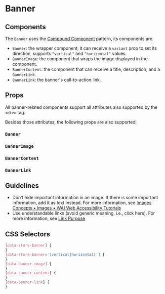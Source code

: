 

# Banner

<Canvas>
  <Story id="molecules-banner--banner" />
</Canvas>

## Components

The `Banner` uses the [Compound Component](https://kentcdodds.com/blog/compound-components-with-react-hooks) pattern, its components are:

- `Banner`: the wrapper component, it can receive a `variant` prop to set its direction, supports `"vertical"` and `"horizontal"` values.
- `BannerImage`: the component that wraps the image displayed in the component.
- `BannerContent`: the component that can receive a title, description, and a `BannerLink`.
- `BannerLink`: the banner's call-to-action link.

## Props

All banner-related components support all attributes also supported by the `<div>` tag.

Besides those attributes, the following props are also supported:

### `Banner`

<ArgsTable of={Banner} />

### `BannerImage`

<ArgsTable of={BannerImage} />

### `BannerContent`

<ArgsTable of={BannerContent} />

### `BannerLink`

<ArgsTable of={BannerLink} />

## Guidelines

- Don’t hide important information in an image. If there is some important information, add it as text instead. For more information, see [Images Concepts • Images • WAI Web Accessibility Tutorials](https://www.w3.org/WAI/tutorials/images/)
- Use understandable links (avoid generic meaning, i.e., click here). For more information, see [Link Purpose](https://www.w3.org/WAI/WCAG21/Understanding/link-purpose-in-context.html)

## CSS Selectors

```css
[data-store-banner] {
}
[data-store-banner='(vertical|horizontal)'] {
}
[data-banner-image] {
}
[data-banner-content] {
}
[data-banner-link] {
}
```
